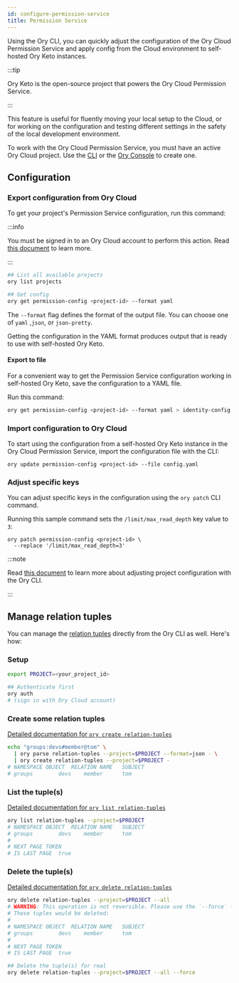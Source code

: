 ```yaml
---
id: configure-permission-service
title: Permission Service
---
```


Using the Ory CLI, you can quickly adjust the configuration of the Ory Cloud Permission Service and apply config from the Cloud
environment to self-hosted Ory Keto instances.

:::tip

Ory Keto is the open-source project that powers the Ory Cloud Permission Service.

:::

This feature is useful for fluently moving your local setup to the Cloud, or for working on the configuration and testing
different settings in the safety of the local development environment.

To work with the Ory Cloud Permission Service, you must have an active Ory Cloud project. Use the
[CLI](./config-with-cli#create-ory-cloud-project) or the [Ory Console](https://console.ory.sh/) to create one.

## Configuration

### Export configuration from Ory Cloud

To get your project's Permission Service configuration, run this command:

:::info

You must be signed in to an Ory Cloud account to perform this action. Read
[this document](./cli-basics#use-cli-with-existing-cloud-account) to learn more.

:::

```bash
## List all available projects
ory list projects

## Get config
ory get permission-config <project-id> --format yaml
```

The `--format` flag defines the format of the output file. You can choose one of `yaml` ,`json`, or `json-pretty`.

Getting the configuration in the YAML format produces output that is ready to use with self-hosted Ory Keto.

#### Export to file

For a convenient way to get the Permission Service configuration working in self-hosted Ory Keto, save the configuration to a YAML
file.

Run this command:

```bash
ory get permission-config <project-id> --format yaml > identity-config.yaml
```

### Import configuration to Ory Cloud

To start using the configuration from a self-hosted Ory Keto instance in the Ory Cloud Permission Service, import the
configuration file with the CLI:

```shell
ory update permission-config <project-id> --file config.yaml
```

### Adjust specific keys

You can adjust specific keys in the configuration using the `ory patch` CLI command.

Running this sample command sets the `/limit/max_read_depth` key value to `3`:

```shell
ory patch permission-config <project-id> \
  --replace '/limit/max_read_depth=3'
```

:::note

Read [this document](./config-with-cli) to learn more about adjusting project configuration with the Ory CLI.

:::

## Manage relation tuples

You can manage the [relation tuples](../../keto/concepts/relation-tuples) directly from the Ory CLI as well. Here's how:

### Setup

```bash
export PROJECT=<your_project_id>

## Authenticate first
ory auth
# (sign in with Ory Cloud account)
```

### Create some relation tuples

[Detailed documentation for `ory create relation-tuples`](../../cli/ory-create-relation-tuples)

```bash
echo "groups:devs#member@tom" \
  | ory parse relation-tuples --project=$PROJECT --format=json - \
  | ory create relation-tuples --project=$PROJECT -
# NAMESPACE	OBJECT	RELATION NAME	SUBJECT
# groups		devs	member		tom
```

### List the tuple(s)

[Detailed documentation for `ory list relation-tuples`](../../cli/ory-list-relation-tuples)

```bash
ory list relation-tuples --project=$PROJECT
# NAMESPACE	OBJECT	RELATION NAME	SUBJECT
# groups		devs	member		tom
#
# NEXT PAGE TOKEN
# IS LAST PAGE	true
```

### Delete the tuple(s)

[Detailed documentation for `ory delete relation-tuples`](../../cli/ory-delete-relation-tuples)

```bash
ory delete relation-tuples --project=$PROJECT --all
# WARNING: This operation is not reversible. Please use the `--force` flag to proceed.
# These tuples would be deleted:
#
# NAMESPACE	OBJECT	RELATION NAME	SUBJECT
# groups		devs	member		tom
#
# NEXT PAGE TOKEN
# IS LAST PAGE	true

## Delete the tuple(s) for real
ory delete relation-tuples --project=$PROJECT --all --force
```
